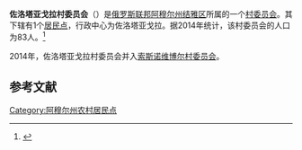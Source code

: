 {{Infobox Settlement
| official_name = 佐洛塔亚戈拉村委员会
| native_name = Золотогорский сельсовет
| settlement_type = [[村委员会|村委员会]]
| subdivision_type = [[国家|国家]]
| subdivision_type1 = [[俄罗斯行政区划|州]]
| subdivision_type2 = [[区_(苏联)|区]]
| subdivision_name = {{RUS}}
| subdivision_name1 = [[阿穆尔州|阿穆尔州]]
| subdivision_name2 = [[结雅区|结雅区]]
| extinct_title = 撤销
| extinct_date = 2014年
| seat_type = 行政中心
| seat = 佐洛塔亚戈拉
| population_as_of=2014
| population_footnotes = <ref name=amurstat />
| population_total = 83
| coordinates_display = inline,title
| latd = 54 | latm = 16 | lats = 54 | latNS = N
| longd = 126 | longm = 37 | longs = 54 | longEW = E
| timezone = [[雅库茨克时间|MSK+6]]
| utc_offset = +9
| blank_name = [[俄罗斯市政土地区划代码|OKTMO编码]]
| blank_info = [http://classif.spb.ru/classificators/view/tma.php?st=A&kr=1&kod=10625424 10625424]
}}
'''佐洛塔亚戈拉村委员会'''（{{lang-ru|Золотогорский сельсовет}}）是[[俄罗斯联邦|俄罗斯联邦]][[阿穆尔州|阿穆尔州]][[结雅区|结雅区]]所属的一个[[村委员会|村委员会]]。其下辖有1个[[居民点|居民点]]，行政中心为佐洛塔亚戈拉。据2014年统计，该村委员会的人口为83人。<ref name=amurstat>{{cite web|url=http://amurstat.gks.ru/wps/wcm/connect/rosstat_ts/amurstat/resources/0977a0004d173db4b2b9bbc5b34c73c1/07_1_4.htm|title=Оценка численности населения по городским округам, муниципальным районам, городским и сельским поселениям Амурской области на 1 января 2014 года.|language=ru|access-date=2016-05-02|archive-url=https://www.webcitation.org/6OOFpY4tZ?url=http://amurstat.gks.ru/wps/wcm/connect/rosstat_ts/amurstat/resources/0977a0004d173db4b2b9bbc5b34c73c1/07_1_4.htm|archive-date=2014-03-27|dead-url=yes}}</ref>

2014年，佐洛塔亚戈拉村委员会并入[[索斯诺维博尔村委员会|索斯诺维博尔村委员会]]。

== 参考文献 ==
{{reflist}}

{{Russia-stub}}

[[Category:阿穆尔州农村居民点|Category:阿穆尔州农村居民点]]